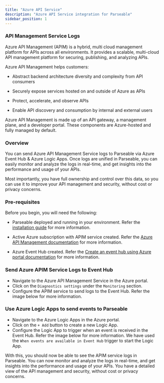 ```yaml
---
title: "Azure API Service"
description: "Azure API Service integration for Parseable"
sidebar_position: 1
---
```

### API Management Service Logs
Azure API Management (APIM) is a hybrid, multi cloud management platform for APIs across all environments. It provides a scalable, multi-cloud API management platform for securing, publishing, and analyzing APIs.

Azure API Management helps customers:

- Abstract backend architecture diversity and complexity from API consumers

- Securely expose services hosted on and outside of Azure as APIs

- Protect, accelerate, and observe APIs

- Enable API discovery and consumption by internal and external users

Azure API Management is made up of an API gateway, a management plane, and a developer portal. These components are Azure-hosted and fully managed by default.

### Overview
You can send Azure API Management Service logs to Parseable via Azure Event Hub & Azure Logic Apps. Once logs are unified in Parseable, you can easily monitor and analyze the logs in real-time, and get insights into the performance and usage of your APIs.

Most importantly, you have full ownership and control over this data, so you can use it to improve your API management and security, without cost or privacy concerns.

### Pre-requisites
Before you begin, you will need the following:

- Parseable deployed and running in your environment. Refer the [installation guide](https://www.parseable.com/docs/installation) for more information.

- Active Azure subscription with APIM service created. Refer the [Azure API Management documentation](https://docs.microsoft.com/en-us/azure/api-management/api-management-overview) for more information.

- Azure Event Hub created. Refer the [Create an event hub using Azure portal documentation](https://docs.microsoft.com/en-us/azure/event-hubs/event-hubs-create-portal) for more information.

### Send Azure APIM Service Logs to Event Hub
- Navigate to the Azure API Management Service in the Azure portal.
- Click on the `Diagnostics settings` under the `Monitoring` section.
- Configure the APIM service to send logs to the Event Hub. Refer the image below for more information.

### Use Azure Logic Apps to send events to Parseable
- Navigate to the Azure Logic Apps in the Azure portal.
- Click on the `+ Add` button to create a new Logic App.
- Configure the Logic App to trigger when an event is received in the Event Hub. Refer the image below for more information. We have used the `When events are available in Event Hub` trigger to start the Logic App.

With this, you should now be able to see the APIM service logs in Parseable. You can now monitor and analyze the logs in real-time, and get insights into the performance and usage of your APIs. You have a detailed view of the API management and security, without cost or privacy concerns.